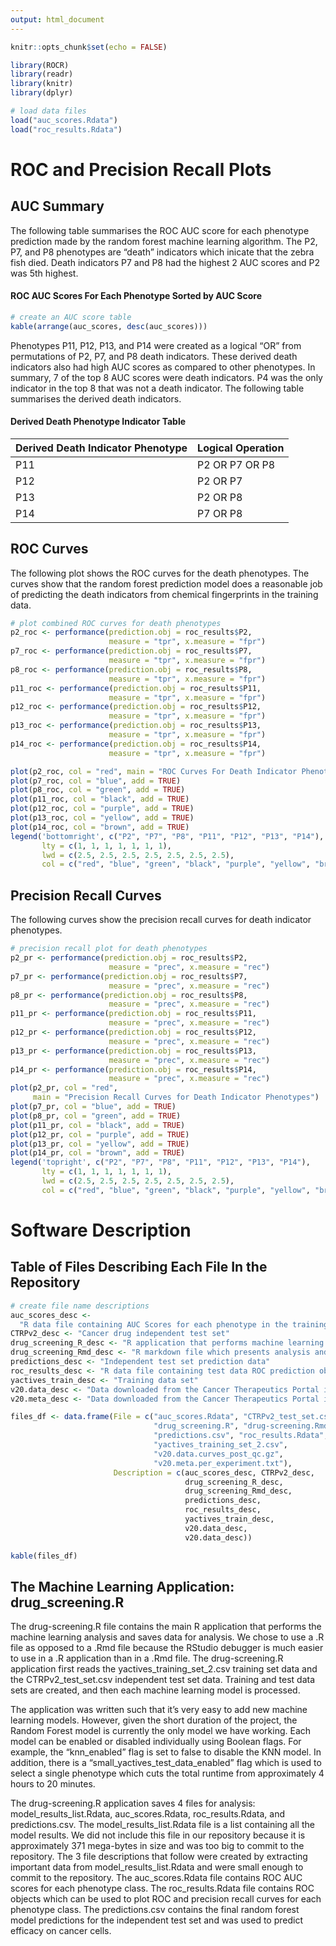 ```yaml
---
output: html_document
---
```


```r
knitr::opts_chunk$set(echo = FALSE)
```

```r
library(ROCR)
library(readr)
library(knitr)
library(dplyr)

# load data files
load("auc_scores.Rdata")
load("roc_results.Rdata")
```

# ROC and Precision Recall Plots
## AUC Summary
The following table summarises the ROC AUC score for each phenotype prediction made by the random forest machine learning algorithm. The P2, P7, and P8 phenotypes are "death" indicators which inicate that the zebra fish died.  Death indicators P7 and P8 had the highest 2 AUC scores and P2 was 5th highest.

#### ROC AUC Scores For Each Phenotype Sorted by AUC Score
```r
# create an AUC score table
kable(arrange(auc_scores, desc(auc_scores)))
```

Phenotypes P11, P12, P13, and P14 were created as a logical "OR" from permutations of P2, P7, and P8 death indicators.  These derived death indicators also had high AUC scores as compared to other phenotypes.  In summary, 7 of the top 8 AUC scores were death indicators.  P4 was the only indicator in the top 8 that was not a death indicator.  The following table summarises the derived death indicators.

#### Derived Death Phenotype Indicator Table
Derived Death Indicator Phenotype | Logical Operation
----------------------------------|------------------
P11                               | P2 OR P7 OR P8
P12                               | P2 OR P7
P13                               | P2 OR P8
P14                               | P7 OR P8

## ROC Curves
The following plot shows the ROC curves for the death phenotypes.  The curves show that the random forest prediction model does a reasonable job of predicting the death indicators from chemical fingerprints in the training data.

```r
# plot combined ROC curves for death phenotypes
p2_roc <- performance(prediction.obj = roc_results$P2, 
                      measure = "tpr", x.measure = "fpr")
p7_roc <- performance(prediction.obj = roc_results$P7, 
                      measure = "tpr", x.measure = "fpr")
p8_roc <- performance(prediction.obj = roc_results$P8, 
                      measure = "tpr", x.measure = "fpr")
p11_roc <- performance(prediction.obj = roc_results$P11, 
                      measure = "tpr", x.measure = "fpr")
p12_roc <- performance(prediction.obj = roc_results$P12, 
                      measure = "tpr", x.measure = "fpr")
p13_roc <- performance(prediction.obj = roc_results$P13, 
                      measure = "tpr", x.measure = "fpr")
p14_roc <- performance(prediction.obj = roc_results$P14, 
                      measure = "tpr", x.measure = "fpr")

plot(p2_roc, col = "red", main = "ROC Curves For Death Indicator Phenotypes")
plot(p7_roc, col = "blue", add = TRUE)
plot(p8_roc, col = "green", add = TRUE)
plot(p11_roc, col = "black", add = TRUE)
plot(p12_roc, col = "purple", add = TRUE)
plot(p13_roc, col = "yellow", add = TRUE)
plot(p14_roc, col = "brown", add = TRUE)
legend('bottomright', c("P2", "P7", "P8", "P11", "P12", "P13", "P14"),
       lty = c(1, 1, 1, 1, 1, 1, 1), 
       lwd = c(2.5, 2.5, 2.5, 2.5, 2.5, 2.5, 2.5),
       col = c("red", "blue", "green", "black", "purple", "yellow", "brown"))
```

## Precision Recall Curves
The following curves show the precision recall curves for death indicator phenotypes.

```r
# precision recall plot for death phenotypes
p2_pr <- performance(prediction.obj = roc_results$P2, 
                      measure = "prec", x.measure = "rec")
p7_pr <- performance(prediction.obj = roc_results$P7, 
                      measure = "prec", x.measure = "rec")
p8_pr <- performance(prediction.obj = roc_results$P8, 
                      measure = "prec", x.measure = "rec")
p11_pr <- performance(prediction.obj = roc_results$P11, 
                      measure = "prec", x.measure = "rec")
p12_pr <- performance(prediction.obj = roc_results$P12, 
                      measure = "prec", x.measure = "rec")
p13_pr <- performance(prediction.obj = roc_results$P13, 
                      measure = "prec", x.measure = "rec")
p14_pr <- performance(prediction.obj = roc_results$P14, 
                      measure = "prec", x.measure = "rec")
plot(p2_pr, col = "red", 
     main = "Precision Recall Curves for Death Indicator Phenotypes")
plot(p7_pr, col = "blue", add = TRUE)
plot(p8_pr, col = "green", add = TRUE)
plot(p11_pr, col = "black", add = TRUE)
plot(p12_pr, col = "purple", add = TRUE)
plot(p13_pr, col = "yellow", add = TRUE)
plot(p14_pr, col = "brown", add = TRUE)
legend('topright', c("P2", "P7", "P8", "P11", "P12", "P13", "P14"),
       lty = c(1, 1, 1, 1, 1, 1, 1), 
       lwd = c(2.5, 2.5, 2.5, 2.5, 2.5, 2.5, 2.5),
       col = c("red", "blue", "green", "black", "purple", "yellow", "brown"))
```

# Software Description  

## Table of Files Describing Each File In the Repository
```r
# create file name descriptions
auc_scores_desc <- 
  "R data file containing AUC Scores for each phenotype in the training data set"
CTRPv2_desc <- "Cancer drug independent test set"
drug_screening_R_desc <- "R application that performs machine learning analysis"
drug_screening_Rmd_desc <- "R markdown file which presents analysis and results"
predictions_desc <- "Independent test set prediction data"
roc_results_desc <- "R data file containing test data ROC prediction objects"
yactives_train_desc <- "Training data set"
v20.data_desc <- "Data downloaded from the Cancer Therapeutics Portal including compound IDs and their EC50 experimentation results with a variety of cancer cell lines. The predicted toxic effects of these compounds are summarized in predictions.csv"
v20.meta_desc <- "Data downloaded from the Cancer Therapeutics Portal including cancer cell lines, which is joined to the EC50 data set"

files_df <- data.frame(File = c("auc_scores.Rdata", "CTRPv2_test_set.csv",
                                "drug_screening.R", "drug-screening.Rmd",
                                "predictions.csv", "roc_results.Rdata",
                                "yactives_training_set_2.csv", 
                                "v20.data.curves_post_qc.gz",
                                "v20.meta.per_experiment.txt"),
                       Description = c(auc_scores_desc, CTRPv2_desc,
                                       drug_screening_R_desc, 
                                       drug_screening_Rmd_desc,
                                       predictions_desc,
                                       roc_results_desc,
                                       yactives_train_desc,
                                       v20.data_desc,
                                       v20.data_desc))

kable(files_df)
```

## The Machine Learning Application: drug_screening.R
The drug-screening.R file contains the main R application that performs the machine learning analysis and saves data for analysis.  We chose to use a .R file as opposed to a .Rmd file because the RStudio debugger is much easier to use in a .R application than in a .Rmd file.  The drug-screening.R application first reads the yactives_training_set_2.csv training set data and the CTRPv2_test_set.csv independent test set data.  Training and test data sets are created, and then each machine learning model is processed.  

The application was written such that it's very easy to add new machine learning models.  However, given the short duration of the project, the Random Forest model is currently the only model we have working.  Each model can be enabled or disabled individually using Boolean flags.  For example, the "knn_enabled" flag is set to false to disable the KNN model.  In addition, there is a "small_yactives_test_data_enabled" flag which is used to select a single phenotype which cuts the total runtime from approximately 4 hours to 20 minutes.  

The drug-screening.R application saves 4 files for analysis: model_results_list.Rdata, auc_scores.Rdata, roc_results.Rdata, and predictions.csv.  The model_results_list.Rdata file is a list containing all the model results.  We did not include this file in our repository because it is approximately 371 mega-bytes in size and was too big to commit to the repository.  The 3 file descriptions that follow were created by extracting important data from model_results_list.Rdata and were small enough to commit to the repository.  The auc_scores.Rdata file contains ROC AUC scores for each phenotype class.  The roc_results.Rdata file contains ROC objects which can be used to plot ROC and precision recall curves for each phenotype class.  The predictions.csv contains the final random forest model predictions for the independent test set and was used to predict efficacy on cancer cells.